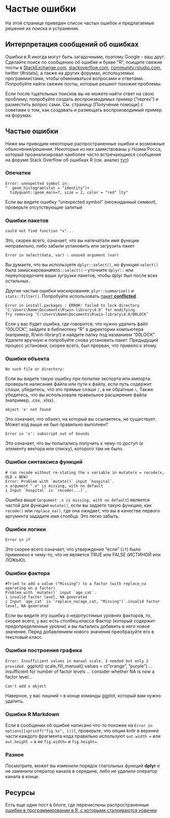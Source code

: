 
# Частые ошибки  

На этой странице приведен список частых ошибок и предлагаемые решения их поиска и устранения.  


## Интерпретация сообщений об ошибках  

Ошибки в R иногда могут быть загадочными, поэтому Google - ваш друг. Сделайте поиск по сообщению об ошибке и букве "R", поищите свежие посты в [StackExchange.com](StackExchange.com), [stackoverflow.com](stackoverflow.com), [community.rstudio.com](community.rstudio.com), twitter (#rstats), а также на других форумах, испольуземых программистами, чтобы обмениваться вопросами и ответами. Попробуйте найти свежие посты, которые решают похожие проблемы.  

Если после тщательных поисков вы не можете найти ответ на свою проблему, попробуйте создать *воспроизводимых пример* ("reprex") и разместить вопрос сами. См. страницу [Получение помощи] с советами о том, как создавать и размещать воспроизводимый пример на форумах. 


## Частые ошибки  

Ниже мы приводим некоторые распространенные ошибки и возможные объяснения/решения. Некоторые из них заимствованы у Ноама Росса, который проанализировал наиболее часто встречающиеся сообщения на форуме Stack Overflow об ошибках R (см. анализ [тут](https://github.com/noamross/zero-dependency-problems/blob/master/misc/stack-overflow-common-r-errors.md))  


### Опечатки {.unnumbered}  

```
Error: unexpected symbol in:
"  geom_histogram(stat = "identity")+
  tidyquant::geom_ma(n=7, size = 2, color = "red" lty"
```
Если вы видите ошибку "unexpected symbol" (неожиданный символ), проверьте отсутствующие запятые  



### Ошибки пакетов {.unnumbered}  

```
could not find function "x"...
```
Это, скорее всего, означает, что вы напечатали имя функции неправильно, либо забыли установить или загрузить пакет


```
Error in select(data, var) : unused argument (var)
```
Вы думаете, что вы используете `dplyr::select()`, но функция `select()` была замаскирована`MASS::select()` - уточните `dplyr::` или переупорядочите ваши зугрузки пакетов, чтобы dplyr был после всех остальных.

Другие частые ошибки маскирования: `plyr::summarise()` и `stats::filter()`. Попробуйте использовать [пакет **conflicted**](https://www.tidyverse.org/blog/2018/06/conflicted/).




```
Error in install.packages : ERROR: failed to lock directory ‘C:\Users\Name\Documents\R\win-library\4.0’ for modifying
Try removing ‘C:\Users\Name\Documents\R\win-library\4.0/00LOCK’
```

Если у вас будет ошибка, где говорится, что нужно удалить файл "00LOCK", зайдите в библиотеку "R" в директории компьютера (например, R/win-library/) и найдите папку под названием "00LOCK". Удалите вручную и попробуйте снова установить пакет. Предыдущий процесс установки, скорее всего, был прерван, что привело к этому.  




### Ошибки объекта {.unnumbered}  

```
No such file or directory:
```
Если вы видите такую ошибку при попытке экспорта или импорта: проверьте написание файла или пути к файлу, если путь содержит слэши, убедитесь, что это прямые слэши `/`, а не обратные `\`. Также убедитесь, что вы использовали правильное расширение файла (например, .csv, .xlsx).  


```
object 'x' not found 
```
Это означает, что объект, на который вы ссылаетесь, не существует. Может код выше не был правильно выполнен?  


```
Error in 'x': subscript out of bounds
```
Это означает, что вы попытались получить к чему-то доступ (к элементу вектора или списку), которого там не было.  




### Ошибки синтаксиса функций {.unnumbered}

```
# ran recode without re-stating the x variable in mutate(x = recode(x, OLD = NEW)
Error: Problem with `mutate()` input `hospital`.
x argument ".x" is missing, with no default
i Input `hospital` is `recode(...)`.
```
Ошибка выше (`argument .x is missing, with no default`) является частой для функции `mutate()`, если вы задаете такую функцию, как `recode()` или `replace_na()`, где она ожидает, что вы в качестве первого аргумента зададите имя столбца. Это легко забыть.  



### Ошибки логики {.unnumbered}  

```
Error in if
```

Это скорее всего означает, что утверждение "если" (`if`) было применено к чему-то, что не является TRUE или FALSE (ИСТИНОЙ или ЛОЖЬЮ).  


### Ошибки фактора {.unnumbered}  

```
#Tried to add a value ("Missing") to a factor (with replace_na operating on a factor)
Problem with `mutate()` input `age_cat`.
i invalid factor level, NA generated
i Input `age_cat` is `replace_na(age_cat, "Missing")`.invalid factor level, NA generated
```
Если вы видите эту ошибку о недопустимых уровнях факторов, то, скорее всего, у вас есть столбец класса Фактор (который содержит предопределенные уровни) и вы пытались добавить в него новое значение. Перед добавлением нового значения преобразуйте его в текстовый класс.  


### Ошибки построения графика {.unnumbered}  

`Error: Insufficient values in manual scale. 3 needed but only 2 provided.`
ggplot() scale_fill_manual() values = c("orange", "purple") ... insufficient for number of factor levels ... consider whether NA is now a factor level...

```
Can't add x object
```
Наверное, у вас лишний `+` в конце команды ggplot, который вам нужно удалить.


### Ошибки R Markdown {.unnumbered}  

Если в сообщении об ошибке написано что-то похожее на `Error in options[[sprintf("fig.%s", i)]]`, проверьте, что опции knitr в верхней части каждого фрагмента кода правильно используют `out.width = ` или `out.height = ` а *не* `fig.width=` и `fig.height=`.

### Разное {.unnumbered}  

Посмотрите, может вы изменили порядок глагольных функций **dplyr** и не заменили оператор канала в середине, либо не удалили оператор канала в конце.

 


<!-- ======================================================= -->
## Ресурсы { }

Есть еще один пост в блоге, где перечислены распространенные [ошибки в программировании в R, с которыми сталкиваются новички](https://www.r-bloggers.com/2016/06/common-r-programming-errors-faced-by-beginners/)
